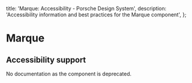 
  title: 'Marque: Accessibility - Porsche Design System',
  description: 'Accessibility information and best practices for the Marque component',
};

# Marque <ComponentStatus tagName="p-marque"></ComponentStatus>

## Accessibility support

No documentation as the component is deprecated.
